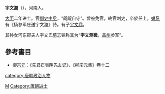 '''宇文邈'''（{{bd|?||?|}}），河南人。{{or|父宇文崇嗣，[[宇文士及|宇文士及]]子，尚辇奉御、殿中丞、郢国公。}}

[[大历|大历]]二年进士。官[[御史中丞|御史中丞]]，“齪齪自守”。曾被免官，終官刺史，卒於任上。[[姚系|姚系]]有《杨参军庄送宇文邈》詩。有子[[宇文鼎|宇文鼎]]。

其孙女河东郡夫人宇文氏墓志铭称其为“'''宇文测微'''，[[盖州|盖州]]参军”。

== 參考書目 ==
* [[柳宗元|柳宗元]]：《先君石表阴先友记》，《柳宗元集》卷十二

{{DEFAULTSORT:Y}}
[[Category:宇文姓|M]]
[[Category:唐朝进士|Category:唐朝进士]]
[[category:唐朝政治人物|category:唐朝政治人物]]